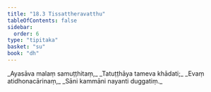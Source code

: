 ```yaml
---
title: "18.3 Tissattheravatthu"
tableOfContents: false
sidebar:
  order: 6
type: "tipitaka"
basket: "su"
book: "dh"
---
```



<DynamicBreadcrumb />

<Division number="240" book="dh" bookNo="18" page="48">

<Paragraph number="260" type="verses" book="dh">
_Ayasāva malaṃ samuṭṭhitaṃ,_  
_Tatuṭṭhāya tameva khādati;_  
_Evaṃ atidhonacārinaṃ,_  
_Sāni kammāni nayanti duggatiṃ._
</Paragraph>
</Division>